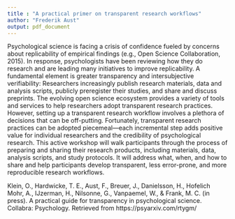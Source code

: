 ```yaml
---
title : "A practical primer on transparent research workflows"
author: "Frederik Aust"
output: pdf_document
---
```


Psychological science is facing a crisis of confidence fueled by concerns about replicability of empirical findings (e.g., Open Science Collaboration, 2015).
In response, psychologists have been reviewing how they do research and are leading many initiatives to improve replicability.
A fundamental element is greater transparency and intersubjective verifiability:
Researchers increasingly publish research materials, data and analysis scripts, publicly preregister their studies, and share and discuss preprints.
The evolving open science ecosystem provides a variety of tools and services to help researchers adopt transparent research practices.
However, setting up a transparent research workflow involves a plethora of decisions that can be off-putting.
Fortunately, transparent research practices can be adopted piecemeal---each incremental step adds positive value for individual researchers and the credibility of psychological research.
This active workshop will walk participants through the process of preparing and sharing their research products, including materials, data, analysis scripts, and study protocols.
It will address what, when, and how to share and help participants develop transparent, less error-prone, and more reproducible research workflows.


Klein, O., Hardwicke, T. E., Aust, F., Breuer, J., Danielsson, H., Hofelich Mohr, A., IJzerman, H., Nilsonne, G., Vanpaemel, W., & Frank, M. C. (in press). A practical guide for transparency in psychological science. Collabra: Psychology. Retrieved from https://psyarxiv.com/rtygm/
